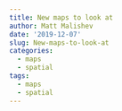 ```yaml
---
title: New maps to look at
author: Matt Malishev
date: '2019-12-07'
slug: New-maps-to-look-at
categories:
  - maps
  - spatial
tags:
  - maps
  - spatial
---
```

